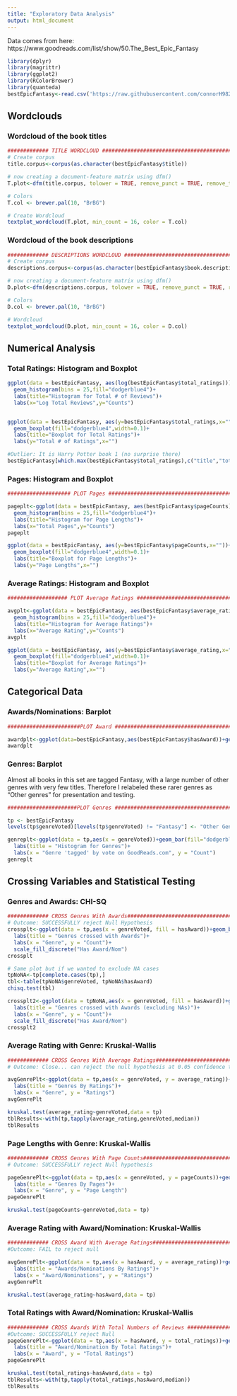 ---
title: "Exploratory Data Analysis"
output: html_document
---
Data comes from here: https://www.goodreads.com/list/show/50.The_Best_Epic_Fantasy

```{r include = FALSE}
library(dplyr)
library(magrittr)
library(ggplot2)
library(RColorBrewer)
library(quanteda)
bestEpicFantasy<-read.csv('https://raw.githubusercontent.com/connorH982/projects/master/GoodreadsProject/bestEpicFantasy.csv',header = TRUE)
```

## Wordclouds

### Wordcloud of the book titles

```{r}
############# TITLE WORDCLOUD #############################################
# Create corpus
title.corpus<-corpus(as.character(bestEpicFantasy$title))

# now creating a document-feature matrix using dfm()
T.plot<-dfm(title.corpus, tolower = TRUE, remove_punct = TRUE, remove_twitter = TRUE, remove_numbers = TRUE, remove=stopwords(source = "smart"))

# Colors
T.col <- brewer.pal(10, "BrBG")  

# Create Wordcloud
textplot_wordcloud(T.plot, min_count = 16, color = T.col)
```

### Wordcloud of the book descriptions

```{r}
############# DESCRIPTIONS WORDCLOUD #############################################
# Create corpus
descriptions.corpus<-corpus(as.character(bestEpicFantasy$book.descriptions))

# now creating a document-feature matrix using dfm()
D.plot<-dfm(descriptions.corpus, tolower = TRUE, remove_punct = TRUE, remove_twitter = TRUE, remove_numbers = TRUE, remove=stopwords(source = "smart"))

# Colors
D.col <- brewer.pal(10, "BrBG")  

# Wordcloud
textplot_wordcloud(D.plot, min_count = 16, color = D.col)  
```

## Numerical Analysis

### Total Ratings: Histogram and Boxplot

```{r}
ggplot(data = bestEpicFantasy, aes(log(bestEpicFantasy$total_ratings)))+
  geom_histogram(bins = 25,fill="dodgerblue4")+
  labs(title="Histogram for Total # of Reviews")+
  labs(x="Log Total Reviews",y="Counts")


ggplot(data = bestEpicFantasy, aes(y=bestEpicFantasy$total_ratings,x=""))+
  geom_boxplot(fill="dodgerblue4",width=0.1)+
  labs(title="Boxplot for Total Ratings")+
  labs(y="Total # of Ratings",x="")

#Outlier: It is Harry Potter book 1 (no surprise there)
bestEpicFantasy[which.max(bestEpicFantasy$total_ratings),c("title","total_ratings","book.descriptions")]
```

### Pages: Histogram and Boxplot

```{r}
#################### PLOT Pages #########################################

pageplt<-ggplot(data = bestEpicFantasy, aes(bestEpicFantasy$pageCounts))+
  geom_histogram(bins = 25,fill="dodgerblue4")+
  labs(title="Histogram for Page Lengths")+
  labs(x="Total Pages",y="Counts")
pageplt

ggplot(data = bestEpicFantasy, aes(y=bestEpicFantasy$pageCounts,x=""))+
  geom_boxplot(fill="dodgerblue4",width=0.1)+
  labs(title="Boxplot for Page Lengths")+
  labs(y="Page Lengths",x="")
```

### Average Ratings: Histogram and Boxplot

```{r}
################### PLOT Average Ratings ###################################

avgplt<-ggplot(data = bestEpicFantasy, aes(bestEpicFantasy$average_rating))+
  geom_histogram(bins = 25,fill="dodgerblue4")+
  labs(title="Histogram for Average Ratings")+
  labs(x="Average Rating",y="Counts")
avgplt

ggplot(data = bestEpicFantasy, aes(y=bestEpicFantasy$average_rating,x=""))+
  geom_boxplot(fill="dodgerblue4",width=0.1)+
  labs(title="Boxplot for Average Ratings")+
  labs(y="Average Rating",x="")
```

## Categorical Data

### Awards/Nominations: Barplot

```{r}
#######################PLOT Award ########################################

awardplt<-ggplot(data=bestEpicFantasy,aes(bestEpicFantasy$hasAward))+geom_bar(fill="dodgerblue4")
awardplt
```

### Genres: Barplot

Almost all books in this set are tagged Fantasy, with a large number of other genres with very few titles. Therefore I relabeled these rarer genres as "Other genres" for presentation and testing.

```{r}
######################PLOT Genres ###########################################

tp <- bestEpicFantasy
levels(tp$genreVoted)[levels(tp$genreVoted) != "Fantasy"] <- "Other Genres"

genreplt<-ggplot(data = tp,aes(x = genreVoted))+geom_bar(fill="dodgerblue4")+
  labs(title = "Histogram for Genres")+
  labs(x = "Genre 'tagged' by vote on GoodReads.com", y = "Count")
genreplt

```

## Crossing Variables and Statistical Testing

### Genres and Awards: CHI-SQ

```{r}
############# CROSS Genres With Awards###################################
# Outcome: SUCCESSFULLY reject Null Hypothesis
crossplt<-ggplot(data = tp,aes(x = genreVoted, fill = hasAward))+geom_bar(position = "dodge")+
  labs(title = "Genres crossed with Awards")+
  labs(x = "Genre", y = "Count")+
  scale_fill_discrete("Has Award/Nom")
crossplt

# Same plot but if we wanted to exclude NA cases
tpNoNA<-tp[complete.cases(tp),]
tbl<-table(tpNoNA$genreVoted, tpNoNA$hasAward)
chisq.test(tbl)

crossplt2<-ggplot(data = tpNoNA,aes(x = genreVoted, fill = hasAward))+geom_bar(position = "dodge")+
  labs(title = "Genres crossed with Awards (excluding NAs)")+
  labs(x = "Genre", y = "Count")+
  scale_fill_discrete("Has Award/Nom")
crossplt2
```

### Average Rating with Genre: Kruskal-Wallis

```{r}
############# CROSS Genres With Average Ratings###################################
# Outcome: Close... can reject the null hypothesis at 0.05 confidence threshold.

avgGenrePlt<-ggplot(data = tp,aes(x = genreVoted, y = average_rating))+geom_boxplot(fill="dodgerblue4", width=0.1)+
  labs(title = "Genres By Ratings")+
  labs(x = "Genre", y = "Ratings")
avgGenrePlt

kruskal.test(average_rating~genreVoted,data = tp)
tblResults<-with(tp,tapply(average_rating,genreVoted,median))
tblResults
```

### Page Lengths with Genre: Kruskal-Wallis

```{r}
############# CROSS Genres With Page Counts###################################
# Outcome: SUCCESSFULLY reject Null hypothesis

pageGenrePlt<-ggplot(data = tp,aes(x = genreVoted, y = pageCounts))+geom_boxplot(fill="dodgerblue4",width=0.1)+
  labs(title = "Genres By Pages")+
  labs(x = "Genre", y = "Page Length")
pageGenrePlt

kruskal.test(pageCounts~genreVoted,data = tp)
```

### Average Rating with Award/Nomination: Kruskal-Wallis

```{r}
############# CROSS Award With Average Ratings###################################
#Outcome: FAIL to reject null

avgGenrePlt<-ggplot(data = tp,aes(x = hasAward, y = average_rating))+geom_boxplot(fill="dodgerblue4", width=0.1)+
  labs(title = "Awards/Nominations By Ratings")+
  labs(x = "Award/Nominations", y = "Ratings")
avgGenrePlt

kruskal.test(average_rating~hasAward,data = tp)
```

### Total Ratings with Award/Nomination: Kruskal-Wallis

```{r}
############# CROSS Awards With Total Numbers of Reviews ###################################
#Outcome: SUCCESSFULLY reject Null
pageGenrePlt<-ggplot(data = tp,aes(x = hasAward, y = total_ratings))+geom_boxplot(fill="dodgerblue4",wdith=0.1)+
  labs(title = "Award/Nomination By Total Ratings")+
  labs(x = "Award", y = "Total Ratings")
pageGenrePlt

kruskal.test(total_ratings~hasAward,data = tp)
tblResults<-with(tp,tapply(total_ratings,hasAward,median))
tblResults
```
